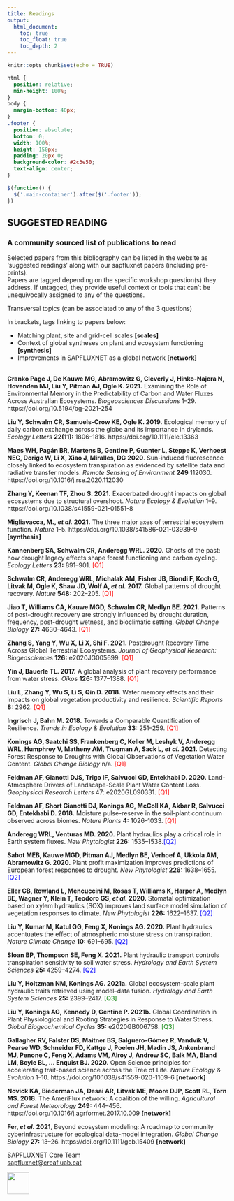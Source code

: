 ```yaml
---
title: Readings
output: 
  html_document:
    toc: true
    toc_float: true
    toc_depth: 2
---
```

<style>
.title{
    display: none;
}
.tocify-extend-page { 
  height: 100px !important;
}
</style>

```r
knitr::opts_chunk$set(echo = TRUE)
```

```css
html {
  position: relative;
  min-height: 100%;
}
body {
  margin-bottom: 40px;
}
.footer {
  position: absolute;
  bottom: 0;
  width: 100%;
  height: 150px;
  padding: 20px 0;
  background-color: #2c3e50;
  text-align: center;
}
```

```js
$(function() {
  $('.main-container').after($('.footer'));
})
```
<style>
body {
text-align: left}
.tocify-extend-page { 
  height: 50px !important;
}
</style>

## SUGGESTED READING

### A community sourced list of publications to read

Selected papers from this bibliography can be listed in the website as ‘suggested readings’ along with our sapfluxnet papers (including pre-prints). 
<br>
Papers are tagged depending on the specific workshop question(s) they address. If untagged, they provide useful context or tools that can’t be unequivocally assigned to any of the questions. 

Transversal topics (can be associated to any of the 3 questions) 

In brackets, tags linking to papers below:

  +   Matching plant, site and grid-cell scales <b>[scales]</b>
  +   Context of global syntheses on plant and ecosystem functioning <b>[synthesis]</b>
  +   Improvements in SAPFLUXNET as a global network <b>[network]</b>
<br>
<br>

<b>Cranko Page J, De Kauwe MG, Abramowitz G, Cleverly J, Hinko-Najera N, Hovenden MJ, Liu Y, Pitman AJ, Ogle K. 2021.</b> Examining the Role of Environmental Memory in the Predictability of Carbon and Water Fluxes Across Australian Ecosystems. <em>Biogeosciences Discussions</em> 1–29. https://doi.org/10.5194/bg-2021-254 

<b>Liu Y, Schwalm CR, Samuels-Crow KE, Ogle K. 2019.</b> Ecological memory of daily carbon exchange across the globe and its importance in drylands. <em>Ecology Letters</em> <b>22(11):</b> 1806–1816. https://doi.org/10.1111/ele.13363 

<b>Maes WH, Pagán BR, Martens B, Gentine P, Guanter L, Steppe K, Verhoest NEC, Dorigo W, Li X, Xiao J, Miralles, DG 2020</b>. Sun-induced fluorescence closely linked to ecosystem transpiration as evidenced by satellite data and radiative transfer models. <em>Remote Sensing of Environment</em> <b>249</b> 112030. https://doi.org/10.1016/j.rse.2020.112030 

<b>Zhang Y, Keenan TF, Zhou S. 2021.</b> Exacerbated drought impacts on global ecosystems due to structural overshoot. <em>Nature Ecology & Evolution</em> 1–9. https://doi.org/10.1038/s41559-021-01551-8 

<b>Migliavacca, M., <em>et al.</em> 2021.</b> The three major axes of terrestrial ecosystem function. <em>Nature</em> 1–5. https://doi.org/10.1038/s41586-021-03939-9 <b>[synthesis]</b>

<b>Kannenberg SA, Schwalm CR, Anderegg WRL. 2020.</b> Ghosts of the past: how drought legacy effects shape forest functioning and carbon cycling. <em>Ecology Letters</em> <b>23:</b> 891–901. <span style="color: red;">[Q1]</span> 

<b>Schwalm CR, Anderegg WRL, Michalak AM, Fisher JB, Biondi F, Koch G, Litvak M, Ogle K, Shaw JD, Wolf A, <em>et al.</em> 2017.</b> Global patterns of drought recovery. <em>Nature</em> <b>548:</b> 202–205. <span style="color: red;">[Q1]</span> 

<b>Jiao T, Williams CA, Kauwe MGD, Schwalm CR, Medlyn BE. 2021.</b> Patterns of post-drought recovery are strongly influenced by drought duration, frequency, post-drought wetness, and bioclimatic setting. <em>Global Change Biology</em> <b>27:</b> 4630–4643. <span style="color: red;">[Q1]</span> 

<b>Zhang S, Yang Y, Wu X, Li X, Shi F. 2021.</b> Postdrought Recovery Time Across Global Terrestrial Ecosystems. <em>Journal of Geophysical Research: Biogeosciences</em> <b>126:</b> e2020JG005699. <span style="color: red;">[Q1]</span> 

<b>Yin J, Bauerle TL. 2017.</b> A global analysis of plant recovery performance from water stress. <em>Oikos</em> <b>126:</b> 1377–1388. <span style="color: red;">[Q1]</span> 

<b>Liu L, Zhang Y, Wu S, Li S, Qin D. 2018.</b> Water memory effects and their impacts on global vegetation productivity and resilience. <em>Scientific Reports</em> <b>8:</b> 2962. <span style="color: red;">[Q1]</span> 

<b>Ingrisch J, Bahn M. 2018.</b> Towards a Comparable Quantification of Resilience. <em>Trends in Ecology & Evolution</em> <b>33:</b> 251–259. <span style="color: red;">[Q1]</span> 

<b>Konings AG, Saatchi SS, Frankenberg C, Keller M, Leshyk V, Anderegg WRL, Humphrey V, Matheny AM, Trugman A, Sack L, <em>et al.</em> 2021.</b> Detecting Forest Response to Droughts with Global Observations of Vegetation Water Content. <em>Global Change Biology</em> n/a. <span style="color: red;">[Q1]</span> 

<b>Feldman AF, Gianotti DJS, Trigo IF, Salvucci GD, Entekhabi D. 2020.</b> Land-Atmosphere Drivers of Landscape-Scale Plant Water Content Loss. <em>Geophysical Research Letters</em> 47:</b> e2020GL090331. <span style="color: red;">[Q1]</span> 

<b>Feldman AF, Short Gianotti DJ, Konings AG, McColl KA, Akbar R, Salvucci GD, Entekhabi D. 2018.</b> Moisture pulse-reserve in the soil-plant continuum observed across biomes. <em>Nature Plants</em> <b>4:</b> 1026–1033. <span style="color: red;">[Q1]</span> 

<b>Anderegg WRL, Venturas MD. 2020.</b> Plant hydraulics play a critical role in Earth system fluxes. <em>New Phytologist</em> <b>226:</b> 1535–1538.<span style="color: blue;">[Q2]</span> 

<b>Sabot MEB, Kauwe MGD, Pitman AJ, Medlyn BE, Verhoef A, Ukkola AM, Abramowitz G. 2020.</b> Plant profit maximization improves predictions of European forest responses to drought. <em>New Phytologist</em> <b>226:</b> 1638–1655. <span style="color: blue;">[Q2]</span> 

<b>Eller CB, Rowland L, Mencuccini M, Rosas T, Williams K, Harper A, Medlyn BE, Wagner Y, Klein T, Teodoro GS, <em>et al.</em> 2020.</b> Stomatal optimization based on xylem hydraulics (SOX) improves land surface model simulation of vegetation responses to climate. <em>New Phytologist</em> <b>226:</b> 1622–1637. <span style="color: blue;">[Q2]</span> 

<b>Liu Y, Kumar M, Katul GG, Feng X, Konings AG. 2020.</b> Plant hydraulics accentuates the effect of atmospheric moisture stress on transpiration. <em>Nature Climate Change</em> <b>10:</b> 691–695. <span style="color: blue;">[Q2]</span> 

<b>Sloan BP, Thompson SE, Feng X. 2021.</b> Plant hydraulic transport controls transpiration sensitivity to soil water stress. <em>Hydrology and Earth System Sciences</em> <b>25:</b> 4259–4274. <span style="color: blue;">[Q2]</span> 

<b>Liu Y, Holtzman NM, Konings AG. 2021a.</b> Global ecosystem-scale plant hydraulic traits retrieved using model–data fusion. <em>Hydrology and Earth System Sciences</em> <b>25:</b> 2399–2417. <span style="color: green;">[Q3]</span> 

<b>Liu Y, Konings AG, Kennedy D, Gentine P. 2021b.</b> Global Coordination in Plant Physiological and Rooting Strategies in Response to Water Stress. <em>Global Biogeochemical Cycles</em> <b>35:</b> e2020GB006758. <span style="color: green;">[Q3]</span> 

<b>Gallagher RV, Falster DS, Maitner BS, Salguero-Gómez R, Vandvik V, Pearse WD, Schneider FD, Kattge J, Poelen JH, Madin JS, Ankenbrand MJ, Penone C, Feng X, Adams VM, Alroy J, Andrew SC, Balk MA, Bland LM, Boyle BL, … Enquist BJ. 2020.</b> Open Science principles for accelerating trait-based science across the Tree of Life. <em>Nature Ecology & Evolution</em> 1–10. https://doi.org/10.1038/s41559-020-1109-6 <b>[network]</b> 

<b>Novick KA, Biederman JA, Desai AR, Litvak ME, Moore DJP, Scott RL, Torn MS. 2018.</b> The AmeriFlux network: A coalition of the willing. <em>Agricultural and Forest Meteorology</em> <b>249:</b> 444–456. https://doi.org/10.1016/j.agrformet.2017.10.009 <b>[network]</b> 

<b>Fer, <em>et al.</em> 2021</b>, Beyond ecosystem modeling: A roadmap to community cyberinfrastructure for ecological data-model integration. <em>Global Change Biology</em> <b>27:</b> 13–26. https://doi.org/10.1111/gcb.15409 <b>[network]</b> 

::: {.footer .text-muted .bg-info}
 <p>SAPFLUXNET Core Team<br>
 <a href="mailto:sapfluxnet@creaf.uab.cat">sapfluxnet@creaf.uab.cat</a></p>
 <img src="images/CREAF SO - logo pluma_blanca ENG.png" alt="" height = "50">
:::
